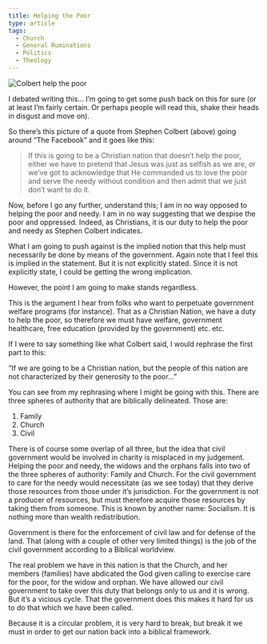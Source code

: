 ```yaml
---
title: Helping the Poor
type: article
tags:
  - Church
  - General Ruminations
  - Politics
  - Theology
---
```


![Colbert help the poor](http://tjdraper.com/images/uploads/colbert-help-the-poor.jpg "colbert-help-the-poor.jpg")

I debated writing this… I’m going to get some push back on this for sure (or at least I’m fairly certain. Or perhaps people will read this, shake their heads in disgust and move on).

So there’s this picture of a quote from Stephen Colbert (above) going around “The Facebook” and it goes like this:

> If this is going to be a Christian nation that doesn’t help the poor, either we have to pretend that Jesus was just as selfish as we are, or we’ve got to acknowledge that He commanded us to love the poor and serve the needy without condition and then admit that we just don’t want to do it.

Now, before I go any further, understand this; I am in no way opposed to helping the poor and needy. I am in no way suggesting that we despise the poor and oppressed. Indeed, as Christians, it is our duty to help the poor and needy as Stephen Colbert indicates.

What I am going to push against is the implied notion that this help must necessarily be done by means of the government. Again note that I feel this is implied in the statement. But it is not explicitly stated. Since it is not explicitly state, I could be getting the wrong implication.

However, the point I am going to make stands regardless.

This is the argument I hear from folks who want to perpetuate government welfare programs (for instance). That as a Christian Nation, we have a duty to help the poor, so therefore we must have welfare, government healthcare, free education (provided by the government) etc. etc.

If I were to say something like what Colbert said, I would rephrase the first part to this:

“If we are going to be a Christian nation, but the people of this nation are not characterized by their generosity to the poor…”

You can see from my rephrasing where I might be going with this. There are three spheres of authority that are biblically delineated. Those are:

1.  Family
2.  Church
3.  Civil

There is of course some overlap of all three, but the idea that civil government would be involved in charity is misplaced in my judgement. Helping the poor and needy, the widows and the orphans falls into two of the three spheres of authority: Family and Church. For the civil government to care for the needy would necessitate (as we see today) that they derive those resources from those under it’s jurisdiction. For the government is not a producer of resources, but must therefore acquire those resources by taking them from someone. This is known by another name: Socialism. It is nothing more than wealth redistribution.

Government is there for the enforcement of civil law and for defense of the land. That (along with a couple of other very limited things) is the job of the civil government according to a Biblical worldview.

The real problem we have in this nation is that the Church, and her members (families) have abdicated the God given calling to exercise care for the poor, for the widow and orphan. We have allowed our civil government to take over this duty that belongs only to us and it is wrong. But it’s a vicious cycle. That the government does this makes it hard for us to do that which we have been called.

Because it is a circular problem, it is very hard to break, but break it we must in order to get our nation back into a biblical framework.
